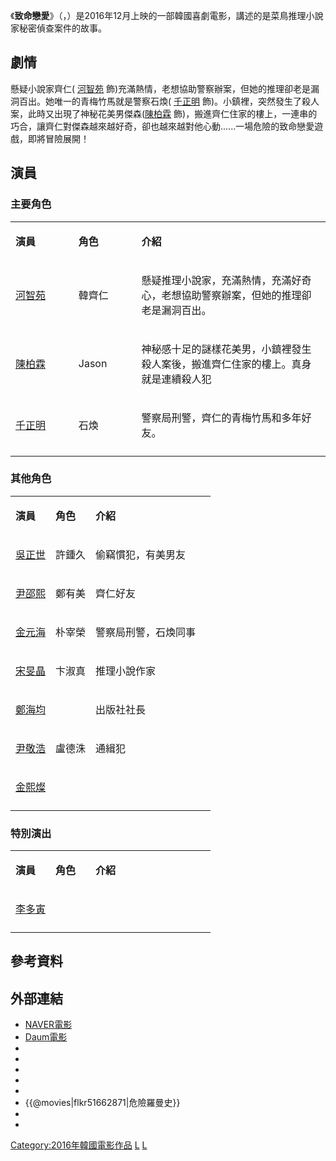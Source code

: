 {{refimprove|time=2016-12-10T03:50:34+00:00}}
{{noteTA|G1=Movie|G2=KO Movie
|1=zh-tw:危險羅曼史;zh-cn:致命恋爱;zh-hk:致命戀愛;}}
{{Infobox Film
|片名        = 致命戀愛
|電影原名    = {{lang|ko|목숨 건 연애}}
|圖像        = 危險羅曼史.jpg 
|圖像說明    = 
|導演        = 宋敏奎
|監製        = 
|製片        = 
|編劇        = 
|主演        = {{ubl|[[河智苑|河智苑]]|[[陳柏霖|陳柏霖]]|[[千正明|千正明]]}}
|分級        = 
|副標題      = 
|主題曲      = 
|片頭曲      = 
|片尾曲      = 
|配樂        =
|攝影        = 
|剪輯        = 
|製片商      = Opus Pictures
|發行商      = {{KOR}}<br/>{{TWN}}車庫娛樂（GaragePlay）
|上映日期    = {{flagicon|TWN}}2016年12月2日<br>{{flagicon|KOR}}2016年12月14日
|發行日期    =
|片長        = 103分鐘
|產地        = {{KOR}}
|語言        = [[韓語|韓語]]、[[英語|英語]]
|官方網站    = 
|預算        = 
|票房        = 316,262美元<ref name="TheNumbers">{{cite web|url=http://www.the-numbers.com/movie/Moksum-Geon-Yeonae-(S-Korea)#tab=summary|title=Life Risking Romance (2016)|publisher=The Numbers|accessdate=December 16, 2016|archive-date=2019-06-24|archive-url=https://web.archive.org/web/20190624152655/https://www.the-numbers.com/movie/Moksum-Geon-Yeonae-(S-Korea)#tab=summary|dead-url=no}}</ref>
|tw_name     =  危險羅曼史  
|cn_name     =  致命恋爱
|香港片名    = 致命戀愛
|新馬片名    = 
|sarft_id    = <!-- 公映許可號碼 -->
|amg_id      = <!-- AMG（All Media Guide）ID -->
|imdb_id     = <!-- IMDB（互聯網電影數據庫）ID -->
}}
《'''致命戀愛'''》（{{lang-ko|'''목숨 건 연애'''}}，{{lang-en|'''Life Risking Romance'''}}）是2016年12月上映的一部韓國喜劇電影，講述的是菜鳥推理小說家秘密偵查案件的故事。

== 劇情 ==
懸疑小說家齊仁( [[河智苑|河智苑]] 飾)充滿熱情，老想協助警察辦案，但她的推理卻老是漏洞百出。她唯一的青梅竹馬就是警察石煥( [[千正明|千正明]] 飾)。小鎮裡，突然發生了殺人案，此時又出現了神秘花美男傑森([[陳柏霖|陳柏霖]]  飾)，搬進齊仁住家的樓上，一連串的巧合，讓齊仁對傑森越來越好奇，卻也越來越對他心動......一場危險的致命戀愛遊戲，即將冒險展開！

== 演員 ==
=== 主要角色 ===
{|class="wikitable" width="80%"
|- style="background:#AFC7BA; color:black" align=center
|style="width:20%"|'''演員'''||style="width:20%"|'''角色'''||style="width:60%"|'''介紹''' 
|-
! [[河智苑|河智苑]]
! 韓齊仁
| 懸疑推理小說家，充滿熱情，充滿好奇心，老想協助警察辦案，但她的推理卻老是漏洞百出。
|-
! [[陳柏霖|陳柏霖]]
! Jason
| 神秘感十足的謎樣花美男，小鎮裡發生殺人案後，搬進齊仁住家的樓上。真身就是連續殺人犯
|-
! [[千正明|千正明]]
! 石煥
| 警察局刑警，齊仁的青梅竹馬和多年好友。
|-
|}

=== 其他角色 ===
{|class="wikitable" width="80%"
|- style="background:#AFC7BA; color:black" align=center
|style="width:20%"|'''演員'''||style="width:20%"|'''角色'''||style="width:60%"|'''介紹''' 
|-
! [[吳正世|吳正世]]
! 許鍾久
| 偷竊慣犯，有美男友
|-
! [[尹邵熙|尹邵熙]]
! 鄭有美
| 齊仁好友
|-
! [[金元海|金元海]]
! 朴宰榮
| 警察局刑警，石煥同事
|-
! [[宋旻晶|宋旻晶]]
! 卞淑真
| 推理小說作家
|-
! [[鄭海均|鄭海均]]
! 
| 出版社社長
|-
! [[尹敬浩|尹敬浩]]
! 盧德洙
| 通緝犯
|-
! [[金熙燦|金熙燦]]
! 
| 
|-
|}

=== 特別演出 ===
{|class="wikitable" width="80%"
|- style="background:#AFC7BA; color:black" align=center
|style="width:20%"|'''演員'''||style="width:20%"|'''角色'''||style="width:60%"|'''介紹''' 
|-
! [[李多寅_(演員)|李多寅]]
! 
| 
|-
|}

== 參考資料 ==
{{reflist}}

== 外部連結 ==
*[http://movie.naver.com/movie/bi/mi/basic.nhn?code=142263 NAVER電影]{{ko}}
*[http://movie.daum.net/moviedb/main?movieId=96128 Daum電影] {{Wayback|url=http://movie.daum.net/moviedb/main?movieId=96128 |date=20161208023634 }}{{ko}}
*{{IMDb title|6343000}}
*{{amg movie|672909}}
*{{Rotten Tomatoes|life_risking_romance_2016}}
*{{mojo title|6343000}}
*{{Yahoomovie id|6401}}
*{{@movies|flkr51662871|危險羅曼史}}
*{{douban}}
*{{mtime|222365}}

[[Category:2016年韓國電影作品|Category:2016年韓國電影作品]]
[[Category:韓語電影|L]]
[[Category:韓國喜劇片|L]]